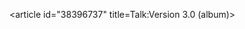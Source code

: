 <article id="38396737" title=Talk:Version 3.0 (album)>
	<talkpage id="38396737" title="Talk:Version 3.0 (album)">
{{album|class=stub}}
	</talkpage>
</article>